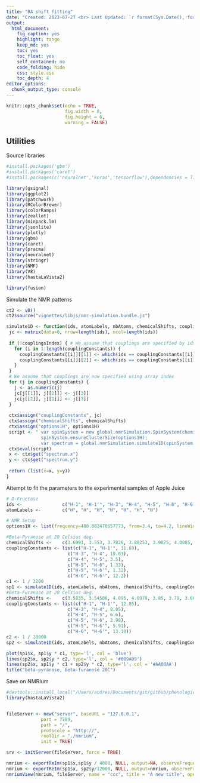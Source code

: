 ```yaml
---
title: "BA shift fitting"
date: "Created: 2023-07-27 <br> Last Updated: `r format(Sys.Date(), format = '%d %B %Y')`"
output: 
  html_document: 
    fig_caption: yes
    highlight: tango
    keep_md: yes
    toc: yes
    toc_float: yes
    self_contained: no
    code_folding: hide
    css: style.css
    toc_depth: 4
editor_options: 
  chunk_output_type: console
---
```


```r
knitr::opts_chunk$set(echo = TRUE,
                      fig.width = 8,
                      fig.height = 6,
                      warning = FALSE)
```

## Utilities

Source libraries

```r
#install.packages('gbm') 
#install.packages('caret')
#install.packages(c('neuralnet','keras','tensorflow'),dependencies = T)

library(gsignal)
library(ggplot2)
library(patchwork)
library(RColorBrewer)
library(colorRamps)
library(zeallot)
library(minpack.lm)
library(jsonlite)
library(plotly)
library(gbm)
library(caret)
library(pracma)
library(neuralnet)
library(stringr)
library(NMF)
library(V8)
library(hastaLaVista2)

library(fusion)
```


Simulate the NMR patterns

```r

ct2 <- v8()
ct2$source("vignettes/libjs/nmr-simulation.bundle.js")

simulate1D <- function(ids, atomLabels, nbAtoms, chemicalShifts, couplingConstants, options1H, ctx, couplingsIndex=TRUE) {
 jc <- matrix(data=0, nrow=length(ids), ncol=length(ids))
 
 if (!couplingsIndex) { # We assume that couplings are specified by ids, and not by indexes
   for (i in 1:length(couplingConstants)) {
     couplingConstants[[i]][[1]] <- which(ids == couplingConstants[[i]][[1]]) 
     couplingConstants[[i]][[2]] <- which(ids == couplingConstants[[i]][[2]]) 
   }
 }
 # We assume that couplings are now specified using array index
 for (j in couplingConstants) {
   j <- as.numeric(j)
   jc[j[[1]], j[[2]]] <- j[[3]]
   jc[j[[2]], j[[1]]] <- j[[3]]
 }
 
 ctx$assign("couplingConstants", jc)
 ctx$assign("chemicalShifts", chemicalShifts)
 ctx$assign("options1H", options1H)
 script <- " var spinSystem = new global.nmrSimulation.SpinSystem(chemicalShifts, new global.Matrix(couplingConstants), chemicalShifts.map(()=>2));
             spinSystem.ensureClusterSize(options1H);
             var spectrum = global.nmrSimulation.simulate1D(spinSystem, options1H);"
 ctx$eval(script)
 x <- ctx$get("spectrum.x")
 y <- ctx$get("spectrum.y")
 
 return (list(x=x, y=y))
}
```

Attempt to fit the parameters to the experimental samples of Apple Juice

```r
# D-Fructose
ids <-               c("H-1", "H-1'", "H-3", "H-4", "H-5", "H-6", "H-6'")
atomLabels <-        c("H", "H", "H", "H", "H", "H", "H")

# NMR Setup
options1H <- list(frequency=400.082470657773, from=3.4, to=4.2, lineWidth=2.7, nbPoints=16*1024, maxClusterSize=9, output='xy')

#Beta-Pyranose at 20 Celsius deg.
chemicalShifts <-    c(3.6991, 3.553, 3.7826, 3.88253, 3.9875, 4.0085, 3.6966)
couplingConstants <- list(c("H-1", "H-1'", 11.69),
                       c("H-3", "H-4", 10.03),
                       c("H-4", "H-5", 3.5),
                       c("H-5", "H-6", 1.33),
                       c("H-5", "H-6'", 1.32),
                       c("H-6", "H-6'", 12.2))
c1 <- 1 / 3200
sp1 <- simulate1D(ids, atomLabels, nbAtoms, chemicalShifts, couplingConstants, options1H, ct2, FALSE)
#Beta-Furanose at 20 Celsius deg.
chemicalShifts <-    c(3.5835, 3.54506, 4.095, 4.0978, 3.85, 3.79, 3.6685) 
couplingConstants <- list(c("H-1", "H-1'", 12.05),
                       c("H-3", "H-4", 8.05),
                       c("H-4", "H-5", 6.6),
                       c("H-5", "H-6", 2.98),
                       c("H-5", "H-6'", 5.91),
                       c("H-6", "H-6'", 13.10))
c2 <- 1 / 10000
sp2 <- simulate1D(ids, atomLabels, nbAtoms, chemicalShifts, couplingConstants, options1H, ct2, FALSE)

plot(sp1$x, sp1$y * c1, type='l', col = 'blue')
lines(sp2$x, sp2$y * c2, type='l', col = '#009A09')
lines(sp2$x, sp1$y * c1 + sp2$y * c2, type='l', col = '#AA00AA')
title("beta-pyranose, beta-furanose 20C")

```

Save on NMRIum

```r
#devtools::install_local("/Users/andres/Documents/git/github/phenological/hastaLaVista2", force=TRUE)
library(hastaLaVista2)


fileServer <- new("server", baseURL = "127.0.0.1",
             port = 7789,
             path = "/",
             protocole = "http://",
             rootDir = "./nmrium",
             init = TRUE)

srv <- initServer(fileServer, force = TRUE)
```

```r
nmrium <- exportReIm(sp1$x,sp1$y / 4000, NULL, output=NA, observeFrequency=400.08247065777, dataType='NMR SPECTRUM', solvent='H2O', nucleus='1H', PHC0=0, PHC1=0, col='blue', name="Beta-Pyranose")
nmrium <- exportReIm(sp1$x, sp2$y/12000, NULL, output=nmrium, observeFrequency=400.08247065777, dataType='NMR SPECTRUM', solvent='H2O', nucleus='1H', PHC0=0, PHC1=0, col='#009A09', name="Beta-Furanose")
nmriumView(nmrium, fileServer, name = "ccc", title = "A new title", openBrowser=TRUE)
```
